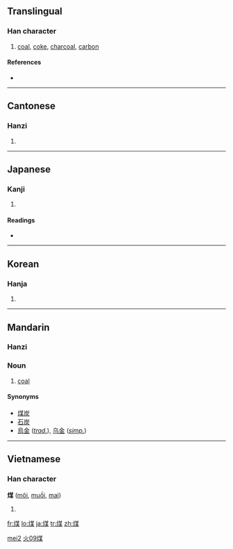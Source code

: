 ==Translingual==

===Han character===
{{Han char|rn=86|rad=火|as=09|sn=13|four=9489<sub>4</sub>|canj=火廿一木 (FTMD)}}

# [[coal]], [[coke]], [[charcoal]], [[carbon]]

====References====
* {{Han ref|kx=0677.290|dkj=19220|dj=1088.130|hdz=32214.020|uh=7164|ud=29028|bh=B7D1|bd=47057}}

----

==Cantonese==

===Hanzi===
{{yue-hanzi|jyut=|y=mui4}}

# {{defn|Cantonese}}

----

==Japanese==

===Kanji===
{{ja-kanji|grade=|rs=火09}}

# {{defn|Japanese}}

====Readings====
* {{ja-readings|on=[[ばい]] (bai), [[まい]] (mai)|kun=[[すす]] (susu)}}

----

==Korean==

===Hanja===
{{ko-hanja|hangeul=매|eumhun=|rv=mae|mr=mae|y=may}}

# {{defn|Korean}}

----

==Mandarin==
{{zh-hanzi|[[煤]]}}

===Hanzi===
{{cmn-hanzi|pin=[[méi]] ([[mei2]])|wg=mei<sup>2</sup>}}

===Noun===
{{cmn-noun|ts|pin=méi|pint=mei2|rs=火09}}

# [[coal]]

====Synonyms====
* [[煤炭]]
* [[石炭]]
* [[烏金]] (''[[Traditional Chinese|trad.]]''), [[乌金]] (''[[Simplified Chinese|simp.]]'')

[[Category:zh-cn:Geology|mei2]]
[[Category:zh-tw:Geology|火09煤]]

----

==Vietnamese==

===Han character===
'''煤''' ([[môi]], [[muồi]], [[mai]])

# {{defn|Vietnamese}}

[[fr:煤]]
[[lo:煤]]
[[ja:煤]]
[[tr:煤]]
[[zh:煤]]